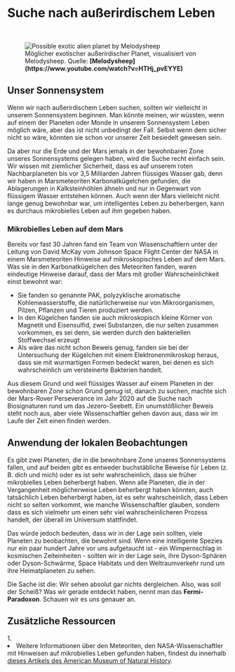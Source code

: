 
# Suche nach außerirdischem Leben

<ReadingTime />

<br/>
<figure>
<Image src={require(".//../../../resources/images/melody1.png")} alt="Possible exotic alien planet by Melodysheep" />
<figcaption style={{ color: "rgb(156, 156, 156)", fontSize: "14px", marginTop: "2px" }}>Möglicher exotischer außerirdischer Planet, visualisiert von Melodysheep. Quelle: <strong>[Melodysheep](https://www.youtube.com/watch?v=HTHj_pvEYYE)</strong></figcaption>
</figure>

## Unser Sonnensystem
Wenn wir nach außerirdischem Leben suchen, sollten wir vielleicht in unserem Sonnensystem beginnen. Man könnte meinen, wir wüssten, wenn auf einem der Planeten oder Monde in unserem Sonnensystem Leben möglich wäre, aber das ist nicht unbedingt der Fall. Selbst wenn dem sicher nicht so wäre, könnten sie schon vor unserer Zeit besiedelt gewesen sein.

Da aber nur die Erde und der Mars jemals in der bewohnbaren Zone unseres Sonnensystems gelegen haben, wird die Suche recht einfach sein. Wir wissen mit ziemlicher Sicherheit, dass es auf unserem roten Nachbarplaneten bis vor 3,5 Milliarden Jahren flüssiges Wasser gab, denn wir haben in Marsmeteoriten Karbonatkügelchen gefunden, die Ablagerungen in Kalksteinhöhlen ähneln und nur in Gegenwart von flüssigem Wasser entstehen können. Auch wenn der Mars vielleicht nicht lange genug bewohnbar war, um intelligentes Leben zu beherbergen, kann es durchaus mikrobielles Leben auf ihm gegeben haben.

### Mikrobielles Leben auf dem Mars
Bereits vor fast 30 Jahren fand ein Team von Wissenschaftlern unter der Leitung von David McKay vom Johnson Space Flight Center der NASA in einem Marsmeteoriten Hinweise auf mikroskopisches Leben auf dem Mars. Was sie in den Karbonatkügelchen des Meteoriten fanden, waren eindeutige Hinweise darauf, dass der Mars mit großer Wahrscheinlichkeit einst bewohnt war: 

- Sie fanden so genannte PAK, polyzyklische aromatische Kohlenwasserstoffe, die natürlicherweise nur von Mikroorganismen, Pilzen, Pflanzen und Tieren produziert werden.
- In den Kügelchen fanden sie auch mikroskopisch kleine Körner von Magnetit und Eisensulfid, zwei Substanzen, die nur selten zusammen vorkommen, es sei denn, sie werden durch den bakteriellen Stoffwechsel erzeugt
- Als wäre das nicht schon Beweis genug, fanden sie bei der Untersuchung der Kügelchen mit einem Elektronenmikroskop heraus, dass sie mit wurmartigen Formen bedeckt waren, bei denen es sich wahrscheinlich um versteinerte Bakterien handelt.

Aus diesem Grund und weil flüssiges Wasser auf einem Planeten in der bewohnbaren Zone schon Grund genug ist, danach zu suchen, machte sich der Mars-Rover Perseverance im Jahr 2020 auf die Suche nach Biosignaturen rund um das Jezero-Seebett. Ein unumstößlicher Beweis steht noch aus, aber viele Wissenschaftler gehen davon aus, dass wir im Laufe der Zeit einen finden werden. 

## Anwendung der lokalen Beobachtungen
Es gibt zwei Planeten, die in die bewohnbare Zone unseres Sonnensystems fallen, und auf beiden gibt es entweder buchstäbliche Beweise für Leben (z. B. dich und mich) oder es ist sehr wahrscheinlich, dass sie früher mikrobielles Leben beherbergt haben. Wenn alle Planeten, die in der Vergangenheit möglicherweise Leben beherbergt haben könnten, auch tatsächlich Leben beherbergt haben, ist es sehr wahrscheinlich, dass Leben nicht so selten vorkommt, wie manche Wissenschaftler glauben, sondern dass es sich vielmehr um einen sehr viel wahrscheinlicheren Prozess handelt, der überall im Universum stattfindet. 

Das würde jedoch bedeuten, dass wir in der Lage sein sollten, viele Planeten zu beobachten, die bewohnt sind. Wenn eine intelligente Spezies nur ein paar hundert Jahre vor uns aufgetaucht ist - ein Wimpernschlag in kosmischen Zeiteinheiten - sollten wir in der Lage sein, ihre Dyson-Sphären oder Dyson-Schwärme, Space Habitats und den Weltraumverkehr rund um ihre Heimatplaneten zu sehen.

Die Sache ist die: Wir sehen absolut gar nichts dergleichen. Also, was soll der Scheiß? Was wir gerade entdeckt haben, nennt man das <strong>Fermi-Paradoxon</strong>. Schauen wir es uns genauer an.


<SaveArticleSection article="alien-life-search"/>

## Zusätzliche Ressourcen
<AdditionalResources>
  <div>
    <span>1. </span><li>Weitere Informationen über den Meteoriten, den NASA-Wissenschaftler mit Hinweisen auf mikrobielles Leben gefunden haben, findest du innerhalb <a href="https://www.amnh.org/learn-teach/curriculum-collections/cosmic-horizons-book/fossil-microbes-mars" target="_blank">dieses Artikels des American Museum of Natural History</a>.</li>
  </div>
</AdditionalResources>


<Analytics />